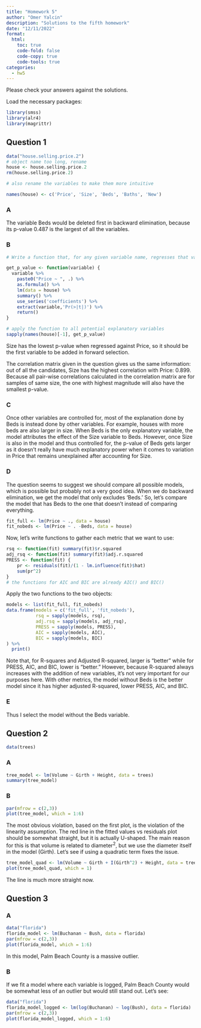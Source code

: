 ```yaml
---
title: "Homework 5"
author: "Omer Yalcin"
description: "Solutions to the fifth homework"
date: "12/11/2022"
format:
  html:
    toc: true
    code-fold: false 
    code-copy: true
    code-tools: true
categories:
  - hw5
---
```


Please check your answers against the solutions.

Load the necessary packages:

```r
library(smss)
library(alr4)
library(magrittr)
```

## Question 1

```r
data("house.selling.price.2")
# object name too long, rename
house <- house.selling.price.2
rm(house.selling.price.2)

# also rename the variables to make them more intuitive

names(house) <- c('Price', 'Size', 'Beds', 'Baths', 'New')

```

### A

The variable $\textrm{Beds}$ would be deleted first in backward elimination, because its p-value 0.487 is the largest of all the variables.

### B

```r
# Write a function that, for any given variable name, regresses that variable on Price (P) and gives the p-value:

get_p_value <- function(variable) {
  variable %>%
    paste0("Price ~ ", .) %>%
    as.formula() %>%
    lm(data = house) %>%
    summary() %>%
    use_series('coefficients') %>%
    extract(variable,'Pr(>|t|)') %>%
    return()
}

# apply the function to all potential explanatory variables
sapply(names(house)[-1], get_p_value)

```

Size has the lowest p-value when regressed against Price, so it should be the first variable to be added in forward selection.

The correlation matrix given in the question gives us the same information: out of all the candidates, Size has the highest correlation with Price: 0.899.
Because all pair-wise correlations calculated in the correlation matrix are for samples of same size, the one with highest magnitude will also have the smallest p-value.


### C

Once other variables are controlled for, most of the explanation done by Beds is instead done by other variables. For example, houses with more beds are also larger in size. When Beds is the only explanatory variable, the model attributes the effect of the Size variable to Beds. However, once Size is also in the model and thus controlled for, the p-value of Beds gets larger as it doesn't really have much explanatory power when it comes to variation in Price that remains unexplained after accounting for Size.


### D

The question seems to suggest we should compare all possible models, which is possible but probably not a very good idea. When we do backward elimination, we get the model that only  excludes 'Beds.' So, let's compare the model that has Beds to the one that doesn't instead of comparing everything.


```r
fit_full <- lm(Price ~ ., data = house)
fit_nobeds <- lm(Price ~ . -Beds, data = house)
```

Now, let's write functions to gather each metric that we want to use:

```r
rsq <- function(fit) summary(fit)$r.squared
adj_rsq <- function(fit) summary(fit)$adj.r.squared
PRESS <- function(fit) {
    pr <- residuals(fit)/(1 - lm.influence(fit)$hat)
    sum(pr^2)
}
# the functions for AIC and BIC are already AIC() and BIC()
```

Apply the two functions to the two objects:

```r
models <- list(fit_full, fit_nobeds)
data.frame(models = c('fit_full', 'fit_nobeds'),
           rsq = sapply(models, rsq),
           adj.rsq = sapply(models, adj_rsq),
           PRESS = sapply(models, PRESS),
           AIC = sapply(models, AIC),
           BIC = sapply(models, BIC)
) %>% 
  print()
```

Note that, for R-squares and Adjusted R-squared, larger is "better" while for PRESS, AIC, and BIC, lower is "better."
However, because R-squared always increases with the addition of new variables, it's not very important for our purposes here.
With other metrics, the model without Beds is the better model since it has higher adjusted R-squared, lower PRESS, AIC, and BIC.

### E

Thus I select the model without the Beds variable.

## Question 2

```r
data(trees)
```

### A

```r
tree_model <- lm(Volume ~ Girth + Height, data = trees)
summary(tree_model)

```

### B 

```r
par(mfrow = c(2,3))
plot(tree_model, which = 1:6)

```

The most obvious violation, based on the first plot, is the violation of the linearity assumption. The red line in the fitted values vs residuals plot should be somewhat straight, but it is actually U-shaped. The main reason for this is that volume is related to $\textrm{diameter}^2$, but we use the diameter itself in the model (Girth). Let's see if using a quadratic term fixes the issue.

```r
tree_model_quad <- lm(Volume ~ Girth + I(Girth^2) + Height, data = trees)
plot(tree_model_quad, which = 1)

```

The line is much more straight now.


## Question 3


### A

```r
data("florida")
florida_model <- lm(Buchanan ~ Bush, data = florida)
par(mfrow = c(2,3))
plot(florida_model, which = 1:6)
```


In this model, Palm Beach County is a massive outlier. 

### B

If we fit a model where each variable is logged, Palm Beach County would be somewhat less of an outlier but would still stand out. Let's see:

```r
data("florida")
florida_model_logged <- lm(log(Buchanan) ~ log(Bush), data = florida)
par(mfrow = c(2,3))
plot(florida_model_logged, which = 1:6)
```
